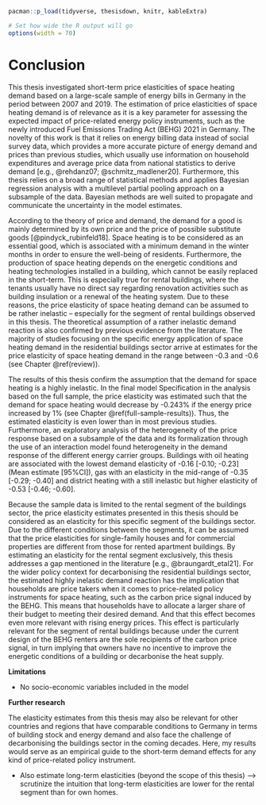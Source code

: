 <!--
Chapter 7 - Conclusion
-->

```r
pacman::p_load(tidyverse, thesisdown, knitr, kableExtra)

# Set how wide the R output will go
options(width = 70)
```

# Conclusion {#conclusion}

This thesis investigated short-term price elasticities of space heating demand based on a large-scale sample of energy bills in Germany in the period between 2007 and 2019. The estimation of price elasticities of space heating demand is of relevance as it is a key parameter for assessing the expected impact of price-related energy policy instruments, such as the newly introduced Fuel Emissions Trading Act (BEHG) 2021 in Germany. The novelty of this work is that it relies on energy billing data instead of social survey data, which provides a more accurate picture of energy demand and prices than previous studies, which usually use information on household expenditures and average price data from national statistics to derive demand [e.g., @rehdanz07; @schmitz_madlener20]. Furthermore, this thesis relies on a broad range of statistical methods and applies Bayesian regression analysis with a multilevel partial pooling approach on a subsample of the data. Bayesian methods are well suited to propagate and communicate the uncertainty in the model estimates.

According to the theory of price and demand, the demand for a good is mainly determined by its own price and the price of possible substitute goods [@pindyck_rubinfeld18]. Space heating is to be considered as an essential good, which is associated with a minimum demand in the winter months in order to ensure the well-being of residents. Furthermore, the production of space heating depends on the energetic conditions and heating technologies installed in a building, which cannot be easily replaced in the short-term. This is especially true for rental buildings, where the tenants usually have no direct say regarding renovation activities such as building insulation or a renewal of the heating system. Due to these reasons, the price elasticity of space heating demand can be assumed to be rather inelastic -- especially for the segment of rental buildings observed in this thesis. The theoretical assumption of a rather inelastic demand reaction is also confirmed by previous evidence from the literature. The majority of studies focusing on the specific energy application of space heating demand in the residential buildings sector arrive at estimates for the price elasticity of space heating demand in the range between -0.3 and -0.6 (see Chapter \@ref(review)).

The results of this thesis confirm the assumption that the demand for space heating is a highly inelastic. In the final model Specification in the analysis based on the full sample, the price elasticity was estimated such that the demand for space heating would decrease by -0.243% if the energy price increased by 1% (see Chapter \@ref(full-sample-results)). Thus, the estimated elasticity is even lower than in most previous studies. Furthermore, an exploratory analysis of the heterogeneity of the price response based on a subsample of the data and its formalization through the use of an interaction model found heterogeneity in the demand response of the different energy carrier groups. Buildings with oil heating are associated with the lowest demand elasticity of -0.16 [-0.10; -0.23] (Mean estimate [95%CI]), gas with an elasticity in the mid-range of -0.35 [-0.29; -0.40] and district heating with a still inelastic but higher elasticity of -0.53 [-0.46; -0.60].

Because the sample data is limited to the rental segment of the buildings sector, the price elasticity estimates presented in this thesis should be considered as an elasticity for this specific segment of the buildings sector. Due to the different conditions between the segments, it can be assumed that the price elasticities for single-family houses and for commercial properties are different from those for rented apartment buildings. By estimating an elasticity for the rental segment exclusively, this thesis addresses a gap mentioned in the literature [e.g., @braungardt_etal21]. For the wider policy context for decarbonising the residential buildings sector, the estimated highly inelastic demand reaction has the implication that households are price takers when it comes to price-related policy instruments for space heating, such as the carbon price signal induced by the BEHG. This means that households have to allocate a larger share of their budget to meeting their desired demand. And that this effect becomes even more relevant with rising energy prices. This effect is particularly relevant for the segment of rental buildings because under the current design of the BEHG renters are the sole recipients of the carbon price signal, in turn implying that owners have no incentive to improve the energetic conditions of a building or decarbonise the heat supply.

**Limitations**

- No socio-economic variables included in the model


**Further research**

The elasticity estimates from this thesis may also be relevant for other countries and regions that have comparable conditions to Germany in terms of building stock and energy demand and also face the challenge of decarbonising the buildings sector in the coming decades. Here, my results would serve as an empirical guide to the short-term demand effects for any kind of price-related policy instrument.

- Also estimate long-term elasticities (beyond the scope of this thesis) --> scrutinize the intuition that long-term elasticities are lower for the rental segment than for own homes.
